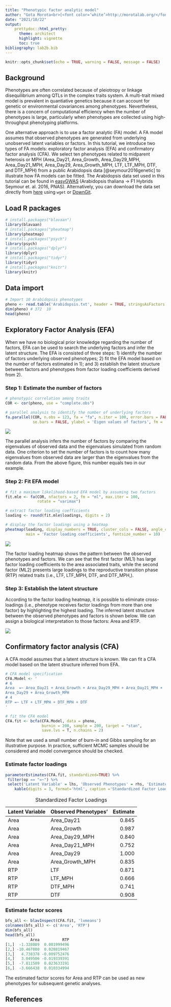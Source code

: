 ```yaml
---
title: "Phenotypic factor analytic model"
author: "Gota Morota<br>[<font color=‘white’>http://morotalab.org/</font>](http://morotalab.org/)"
date: "2021/10/22"
output: 
    prettydoc::html_pretty:
      theme: architect
      highlight: vignette
      toc: true
bibliography: lab2b.bib
---
```


```r
knitr::opts_chunk$set(echo = TRUE, warning = FALSE, message = FALSE)
```

## Background
Phenotypes are often correlated because of pleiotropy or linkage disequilibrium among QTLs in the complex traits system. A multi-trait mixed model is prevalent in quantiative genetics because it can account for genetic or environmental covariances among phenotypes. Nevertheless, there is a concern of computational efficiency when the number of phenotypes is large, particularly when phenotypes are collected using high-throughput phenotyping platforms. 

One alternative approach is to use a factor analytic (FA) model. A FA model assumes that observed phenotypes are generated from underlying unobserved latent variables or factors. In this tutorial, we introduce two types of FA models: exploratory factor analysis (EFA) and confirmatory factor analysis (CFA). We select ten phenotypes related to midparent heterosis or MPH (Area_Day21, Area_Growth, Area_Day29_MPH, Area_Day21_MPH, Area_Day29, Area_Growth_MPH, LTF, LTF_MPH, DTF, and DTF_MPH) from a public Arabidopsis data [@seymour2016genetic] to illustrate how FA models can be fitted. The Arabidopsis data set used in this tutorial can be found in [easyGWAS](https://easygwas.ethz.ch/data/public/phenotypes/1/42/) (Arabidopsis thaliana -> F1 Hybrids Seymour et. al. 2016, PNAS). Alternatively, you can download the data set directly from [here](https://github.com/HaipengU/Data_file/tree/master/Arabidopsis_data) using `wget` or [DownGit](https://downgit.github.io/#/home).

## Load R packages
```r
# install.packages("blavaan")
library(blavaan)
# install.packages("pheatmap")
library(pheatmap)
# install.packages("psych")
library(psych)
# install.packages("dplyr")
library(dplyr)
# install.packages("tidyr")
library(tidyr)
# install.packages("knitr")
library(knitr)
```

## Data import
```r
# Import 10 Arabidopsis phenotypes
pheno <- read.table('Arabidopsis.txt', header = TRUE, stringsAsFactors = FALSE)
dim(pheno) # 372  10
head(pheno)
```

## Exploratory Factor Analysis (EFA)
When we have no biological prior knowledge regarding the number of factors, EFA can be used to search the underlying factors and infer the latent structure. The EFA is consisted of three steps: 1) identify the number of factors underlying observed phenotypes; 2) fit the EFA model based on the number of factors estimated in 1); and 3) establish the latent structure between factors and phenotypes from factor loading coefficients derived from 2).  

### Step 1: Estimate the number of factors
```r
# phenotypic correlation among traits 
COR <- cor(pheno, use = "complete.obs")

# parallel analysis to identify the number of underlying factors 
fa.parallel(COR, n.obs = 123, fa = "fa", n.iter = 100, error.bars = FALSE,
            se.bars = FALSE, ylabel = 'Eigen values of factors', fm = 'mle')
```

![](screeplot.png)

The parallel analysis infers the number of factors by comparing the eigenvalues of observed data and the eigenvalues simulated from random data. One criterion to set the number of factors is to count how many eigenvalues from observed data are larger than the eigenvalues from the random data. From the above figure, this number equals two in our example. 

### Step 2: Fit EFA model
```r
# fit a maximum likelihood-based EFA model by assuming two factors
fit.mle <- fa(COR, nfactors = 2, fm = "ml", max.iter = 100,
              rotate = "varimax")

# extract factor loading coefficients
loading <- round(fit.mle$loadings, digits = 2)

# display the factor loadings using a heatmap
pheatmap(loading, display_numbers = TRUE, cluster_cols = FALSE, angle_col = 0, 
         main = 'Factor loading coefficients', fontsize_number = 10)
```

![](heatmap.png)

The factor loading heatmap shows the pattern between the observed phenotypes and factors. We can see that the first factor (ML1) has large factor loading coefficients to the area associated traits, while the second factor (ML2) presents large loadings to the reproductive transition phase (RTP) related traits (i.e., LTF, LTF_MPH, DTF, and DTF_MPH,). 

### Step 3: Establish the latent structure
According to the factor loading heatmap, it is possible to eliminate cross-loadings (i.e., phenotype receives factor loadings from more than one factor) by highlighting the highest loading. The inferred latent structure between the observed phenotypes and factors is shown below. We can assign a biological interpretation to those factors: Area and RTP.  

![](Network.png)

## Confirmatory factor analysis (CFA)
A CFA model assumes that a latent structure is known. We can fit a CFA model based on the latent structure inferred from EFA. 
```r
# CFA model specification
CFA.Model <- '
# 6
Area  =~ Area_Day21 + Area_Growth + Area_Day29_MPH + Area_Day21_MPH + 
Area_Day29 + Area_Growth_MPH
# 4
RTP =~ LTF + LTF_MPH + DTF_MPH + DTF
'

# fit the CFA model 
CFA.fit <- bcfa(CFA.Model, data = pheno,
                burnin = 200, sample = 200, target = "stan",
                save.lvs = T, n.chains = 2)
```

Note that we used a small number of burn-in and Gibbs sampling for an illustrative purpose. In practice, sufficient MCMC samples should be considered and model convergence should be checked.

### Estimate factor loadings
```r
parameterEstimates(CFA.fit, standardized=TRUE) %>%
 filter(op == "=~") %>%
 select('Latent Variable' = lhs, 'Observed Phenotypes' = rhs, 'Estimate' = std.all) %>%
    kable(digits = 3, format='html', caption ='Standardized Factor Loadings') 
```

<table>
<caption>Standardized Factor Loadings</caption>
 <thead>
  <tr>
   <th style="text-align:left;"> Latent Variable </th>
   <th style="text-align:left;"> Observed Phenotypes’ </th>
   <th style="text-align:right;"> Estimate </th>
  </tr>
 </thead>
<tbody>
  <tr>
   <td style="text-align:left;"> Area </td>
   <td style="text-align:left;"> Area_Day21 </td>
   <td style="text-align:right;"> 0.845 </td>
  </tr>
  <tr>
   <td style="text-align:left;"> Area </td>
   <td style="text-align:left;"> Area_Growth </td>
   <td style="text-align:right;"> 0.987 </td>
  </tr>
  <tr>
   <td style="text-align:left;"> Area </td>
   <td style="text-align:left;"> Area_Day29_MPH </td>
   <td style="text-align:right;"> 0.840 </td>
  </tr>
  <tr>
   <td style="text-align:left;"> Area </td>
   <td style="text-align:left;"> Area_Day21_MPH </td>
   <td style="text-align:right;"> 0.752 </td>
  </tr>
  <tr>
   <td style="text-align:left;"> Area </td>
   <td style="text-align:left;"> Area_Day29 </td>
   <td style="text-align:right;"> 1.000 </td>
  </tr>
  <tr>
   <td style="text-align:left;"> Area </td>
   <td style="text-align:left;"> Area_Growth_MPH </td>
   <td style="text-align:right;"> 0.835 </td>
  </tr>
  <tr>
   <td style="text-align:left;"> RTP </td>
   <td style="text-align:left;"> LTF </td>
   <td style="text-align:right;"> 0.871 </td>
  </tr>
  <tr>
   <td style="text-align:left;"> RTP </td>
   <td style="text-align:left;"> LTF_MPH </td>
   <td style="text-align:right;"> 0.666 </td>
  </tr>
  <tr>
   <td style="text-align:left;"> RTP </td>
   <td style="text-align:left;"> DTF_MPH </td>
   <td style="text-align:right;"> 0.741 </td>
  </tr>
  <tr>
   <td style="text-align:left;"> RTP </td>
   <td style="text-align:left;"> DTF </td>
   <td style="text-align:right;"> 0.908 </td>
  </tr>
</tbody>
</table>

### Estimate factor scores
```r
bfs_all <- blavInspect(CFA.fit, 'lvmeans') 
colnames(bfs_all) <- c('Area', 'RTP')
dim(bfs_all)
head(bfs_all)
           Area          RTP
[1,]  -1.328089  0.001999496
[2,] -10.467880  0.028819467
[3,]   4.738378 -0.009752476
[4,]   3.049506 -0.019339391
[5,]  -7.811509  0.023633191
[6,]  -3.666438  0.010334994
```

The estimated factor scores for Area and RTP can be used as new phenotypes for subsequent genetic analyses. 

## References











